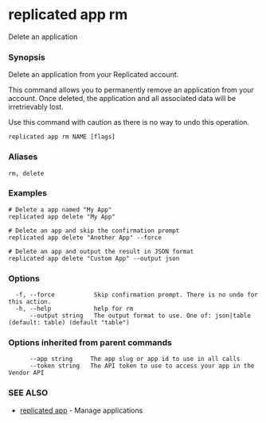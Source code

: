 # replicated app rm

Delete an application

### Synopsis

Delete an application from your Replicated account.

This command allows you to permanently remove an application from your account.
Once deleted, the application and all associated data will be irretrievably lost.

Use this command with caution as there is no way to undo this operation.

```
replicated app rm NAME [flags]
```

### Aliases

```
rm, delete
```

### Examples

```
# Delete a app named "My App"
replicated app delete "My App"

# Delete an app and skip the confirmation prompt
replicated app delete "Another App" --force

# Delete an app and output the result in JSON format
replicated app delete "Custom App" --output json
```

### Options

```
  -f, --force           Skip confirmation prompt. There is no undo for this action.
  -h, --help            help for rm
      --output string   The output format to use. One of: json|table (default: table) (default "table")
```

### Options inherited from parent commands

```
      --app string     The app slug or app id to use in all calls
      --token string   The API token to use to access your app in the Vendor API
```

### SEE ALSO

* [replicated app](replicated-cli-app)	 - Manage applications

